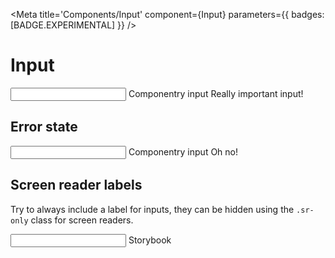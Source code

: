 

<Meta
  title='Components/Input'
  component={Input}
  parameters={{ badges: [BADGE.EXPERIMENTAL] }}
/>

# Input

<Story name='Input'>
  <Input>
    <Input.Label>Componentry input</Input.Label>
    <Input.Field placeholder='type in me!' />
    <Input.Description>Really important input!</Input.Description>
  </Input>
</Story>

## Error state

<Input>
  <Input.Label>Componentry input</Input.Label>
  <Input.Field invalid required />
  <Input.Error>Oh no!</Input.Error>
</Input>

## Screen reader labels

Try to always include a label for inputs, they can be hidden using the `.sr-only` class
for screen readers.

<div className='C9Y-FormGroup-base'>
  <Input>
    <Input.Label className='sr-only'>Storybook</Input.Label>
    <Input.Field />
  </Input>
</div>
